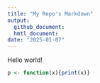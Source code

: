 ```yaml
---
title: "My Repo's Markdown"
output: 
  github_document:
  hmtl_document:
date: "2025-01-07"
---
```


Hello world!

```r
p <- function(x){print(x)}
```

